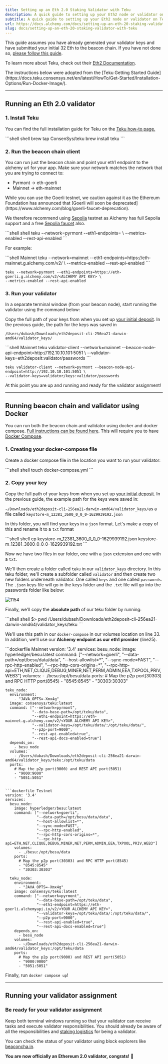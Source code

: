 ```yaml
---
title: Setting up an Eth 2.0 Staking Validator with Teku
description: A quick guide to setting up your Eth2 node or validator on Teku with Alchemy as your web3 provider.
subtitle: A quick guide to setting up your Eth2 node or validator on Teku with Alchemy as your web3 provider.
url: https://docs.alchemy.com/docs/setting-up-an-eth-20-staking-validator-with-teku
slug: docs/setting-up-an-eth-20-staking-validator-with-teku
---
```


This guide assumes you have already generated your validator keys and have submitted your initial 32 Eth to the beacon chain. If you have not done so, [please follow this guide](/docs/running-an-eth20-staking-node-or-validator-with-alchemy).

To learn more about Teku, check out their [Eth2 Documentation](https://docs.teku.consensys.net/en/latest/).

<Info>
  The instructions below were adopted from the [Teku Getting Started Guide](https://docs.teku.consensys.net/en/latest/HowTo/Get-Started/Installation-Options/Run-Docker-Image/).
</Info>

***

## Running an Eth 2.0 validator

### 1. Install Teku

You can find the full installation guide for Teku on the [Teku how-to page.](https://docs.teku.consensys.net/en/latest/HowTo/Get-Started/Installation-Options/Install-Binaries/)

<CodeGroup>
  ```shell shell
  brew tap ConsenSys/teku
  brew install teku
  ```
</CodeGroup>

### 2. Run the beacon chain client

You can run just the beacon chain and point your eth1 endpoint to the alchemy url for your app. Make sure your network matches the network that you are trying to connect to:

* Pyrmont -> eth-goerli
* Mainnet -> eth-mainnet

<Warning>
  While you can use the Goerli testnet, we caution against it as the Ethereum Foundation has announced that [Goerli will soon be deprecated](https://www.alchemy.com/blog/goerli-faucet-deprecation).

  We therefore recommend using [Sepolia](https://www.alchemy.com/overviews/sepolia-testnet) testnet as Alchemy has full Sepolia support and a free [Sepolia faucet](https://sepoliafaucet.com/) also.
</Warning>

<CodeGroup>
  ```shell shell
  teku --network=pyrmont --eth1-endpoints=<ALCHEMY API ENDPOINT HERE> \
  --metrics-enabled --rest-api-enabled
  ```
</CodeGroup>

For example:

<CodeGroup>
  ```shell Mainnet
  teku --network=mainnet --eth1-endpoints=https://eth-mainnet.g.alchemy.com/v2/<ALCHEMY API KEY> \
  --metrics-enabled --rest-api-enabled
  ```

  ```shell Testnet
  teku --network=pyrmont --eth1-endpoints=https://eth-goerli.g.alchemy.com/v2/<ALCHEMY API KEY> \
  --metrics-enabled --rest-api-enabled
  ```
</CodeGroup>

### 3. Run your validator

In a separate terminal window (from your beacon node), start running the validator using the command below:

Copy the full path of your keys from when you set up [your initial deposit](./). In the previous guide, the path for the keys was saved in

`/Users/dubash/Downloads/eth2deposit-cli-256ea21-darwin-amd64/validator_keys/`

<CodeGroup>
  ```shell Mainnet
  teku validator-client --network=mainnet --beacon-node-api-endpoint=http://192.10.10.101:5051 \
  --validator-keys=eth2deposit:validator/passwords
  ```

  ```shell Testnet
  teku validator-client --network=pyrmont --beacon-node-api-endpoint=http://192.10.10.101:5051 \
  --validator-keys=validator/keys:validator/passwords
  ```
</CodeGroup>

At this point you are up and running and ready for the validator assignment!

***

## Running beacon chain and validator using Docker

You can run both the beacon chain and validator using docker and docker compose. [Full instructions can be found here](https://docs.teku.consensys.net/en/latest/HowTo/Get-Started/Installation-Options/Run-Docker-Image/). This will require you to have [Docker Compose](https://docs.docker.com/compose/).

### 1. Creating your docker-compose file

Create a docker compose file in the location you want to run your validator:

<CodeGroup>
  ```shell shell
  touch docker-compose.yml
  ```
</CodeGroup>

### 2. Copy your key

Copy the full path of your keys from when you set up [your initial deposit](/docs). In the previous guide, the example path for the keys were saved in:

`~/Downloads/eth2deposit-cli-256ea21-darwin-amd64/validator_keys/`as a file called `keystore-m_12381_3600_0_0_0-1629939192.json`

In this folder, you will find your keys in a `json` format. Let's make a copy of this and rename it to a `txt` format

<CodeGroup>
  ```shell shell
  cp keystore-m_12381_3600_0_0_0-1629939192.json keystore-m_12381_3600_0_0_0-1629939192.txt
  ```
</CodeGroup>

Now we have two files in our folder, one with a `json` extension and one with a `txt`.

We'll then create a folder called `teku` in our `validator_keys` directory. In this teku folder, we'll create a subfolder called `validator` and then create two new folders underneath validator. One called `keys` and one called `passwords`. The `.json` keys file will go in the keys folder and the `.txt` file will go into the passwords folder like below:

![1154](2331ee9-keystore.png "keystore.png")

Finally, we'll copy the **absolute path** of our teku folder by running:

<CodeGroup>
  ```shell shell
  $> pwd
  /Users/dubash/Downloads/eth2deposit-cli-256ea21-darwin-amd64/validator_keys/teku
  ```
</CodeGroup>

We'll use this path in our `docker-compose` in our volumes location on line 33. In addition, we'll use our **Alchemy endpoint as our eth1 provider** (line25).

<CodeGroup>
  ```dockerfile Mainnet
  version: '3.4'
  services:
    besu_node:
      image: hyperledger/besu:latest
      command: ["--network=goerli",
                "--data-path=/opt/besu/data/data",
                "--host-allowlist=*",
                "--sync-mode=FAST",
                "--rpc-http-enabled",
                "--rpc-http-cors-origins=*",
                "--rpc-http-api=ETH,NET,CLIQUE,DEBUG,MINER,NET,PERM,ADMIN,EEA,TXPOOL,PRIV,WEB3"]
      volumes:
        - ./besu:/opt/besu/data
      ports:
        # Map the p2p port(30303) and RPC HTTP port(8545)
        - "8545:8545"
        - "30303:30303"

    teku_node:
      environment:
        - "JAVA_OPTS=-Xmx4g"
      image: consensys/teku:latest
      command: ["--network=pyrmont",
                "--data-base-path=/opt/teku/data",
                "--eth1-endpoint=https://eth-mainnet.g.alchemy.com/v2/<YOUR ALCHEMY API KEY>",
                "--validator-keys=/opt/teku/data/:/opt/teku/data/",
                "--p2p-port=9000",
                "--rest-api-enabled=true",
                "--rest-api-docs-enabled=true"]
      depends_on:
        - besu_node
      volumes:
        - /Users/dubash/Downloads/eth2deposit-cli-256ea21-darwin-amd64/validator_keys/teku:/opt/teku/data
      ports:
        # Map the p2p port(9000) and REST API port(5051)
        - "9000:9000"
        - "5051:5051"
  ```

  ```dockerfile Testnet
  version: '3.4'
  services:
    besu_node:
      image: hyperledger/besu:latest
      command: ["--network=goerli",
                "--data-path=/opt/besu/data/data",
                "--host-allowlist=*",
                "--sync-mode=FAST",
                "--rpc-http-enabled",
                "--rpc-http-cors-origins=*",
                "--rpc-http-api=ETH,NET,CLIQUE,DEBUG,MINER,NET,PERM,ADMIN,EEA,TXPOOL,PRIV,WEB3"]
      volumes:
        - ./besu:/opt/besu/data
      ports:
        # Map the p2p port(30303) and RPC HTTP port(8545)
        - "8545:8545"
        - "30303:30303"

    teku_node:
      environment:
        - "JAVA_OPTS=-Xmx4g"
      image: consensys/teku:latest
      command: ["--network=pyrmont",
                "--data-base-path=/opt/teku/data",
                "--eth1-endpoint=https://eth-goerli.alchemyapi.io/v2/<YOUR ALCHEMY API KEY>",
                "--validator-keys=/opt/teku/data/:/opt/teku/data/",
                "--p2p-port=9000",
                "--rest-api-enabled=true",
                "--rest-api-docs-enabled=true"]
      depends_on:
        - besu_node
      volumes:
        - ~/Downloads/eth2deposit-cli-256ea21-darwin-amd64/validator_keys:/opt/teku/data
      ports:
        # Map the p2p port(9000) and REST API port(5051)
        - "9000:9000"
        - "5051:5051"
  ```
</CodeGroup>

Finally, run `docker compose up`!

***

## Running your validator assignment

### Be ready for your validator assignment

Keep both terminal windows running so that your validator can receive tasks and execute validator responsibilities. You should already be aware of all the responsibilities and [staking logistics](https://docs.ethhub.io/ethereum-roadmap/ethereum-2.0/proof-of-stake/#staking-logistics) for being a validator.

You can check the status of your validator using block explorers like [beaconcha.in](https://beaconcha.in).

**You are now officially an Ethereum 2.0 validator, congrats!** 🎉
